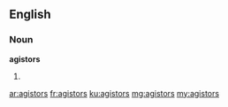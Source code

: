 ==English==

===Noun===
'''agistors'''

# {{plural of|agistor}}

[[ar:agistors]]
[[fr:agistors]]
[[ku:agistors]]
[[mg:agistors]]
[[my:agistors]]